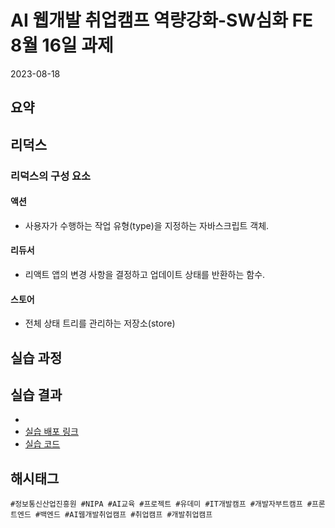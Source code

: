 
# AI 웹개발 취업캠프 역량강화-SW심화 FE 8월 16일 과제
<time>2023-08-18</time>

## 요약

## 리덕스

### 리덕스의 구성 요소
#### 액션
- 사용자가 수행하는 작업 유형(type)을 지정하는 자바스크립트 객체.
#### 리듀서
- 리액트 앱의 변경 사항을 결정하고 업데이트 상태를 반환하는 함수. 
#### 스토어
- 전체 상태 트리를 관리하는 저장소(store)

## 실습 과정

## 실습 결과
- <Image src={img1}
    alt="" />
- [실습 배포 링크]()
- [실습 코드]()

## 해시태그
    #정보통신산업진흥원 #NIPA #AI교육 #프로젝트 #유데미 #IT개발캠프 #개발자부트캠프 #프론트엔드 #백엔드 #AI웹개발취업캠프 #취업캠프 #개발취업캠프